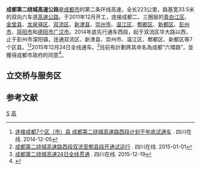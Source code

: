 {{中国高速公路信息框
| 省名 = Sichuan
| 编号 = SA2
| 名称 = 成都第二绕城高速公路
| 地圖 = 
| 自定头部 = [[File:Sichuan_Expwy_SA2_sign_no_name.svg|140px]]
| 路線簡稱 = 成都第二绕城
| 最近通車日期 = 2015年12月24日全线通车
| 规划总里程 = 223
| 起點 = 
| 終點 = 
| 出口處數 = 西段：17处（另预留3处）
| 服务区数 = 西段：2处服务区+2处停车区
}}

'''成都第二绕城高速公路'''是[[成都市|成都市]]的第二条环线高速，全长223公里，路基宽33.5米的双向六车道[[高速公路|高速公路]]。于2011年12月开工，连接成都二、三圈层的[[青白江区|青白江区]]、[[金堂县|金堂县]]、[[龙泉驿区|龙泉驿区]]、[[双流区|双流区]]、[[新津县|新津县]]、[[崇州市|崇州市]]、[[温江区|温江区]]、[[郫都区|郫都区]]、[[新都区|新都区]]、[[彭州市|彭州市]]、[[简阳市|简阳市]]和[[德阳市|德阳市]][[广汉市|广汉市]]。2014年底先行通车西段，起于双流区华大路以西，止于彭州市濛阳镇，连通双流区、新津县、崇州市、温江区、郫都区、新都区等7个区县。<ref>[http://sichuan.scol.com.cn/fffy/content/2014-12/05/content_9873799.htm 连接成都7个区（市）县 成都第二绕城高速路西段计划于年底试通车] {{Wayback|url=http://sichuan.scol.com.cn/fffy/content/2014-12/05/content_9873799.htm |date=20190624030216 }}. 四川在线. 2014-12-05</ref><ref>[http://sichuan.scol.com.cn/fffy/content/2015-01/01/content_9956144.htm 成都第二绕城高速路西段双流至郫县段开通试运行] {{Wayback|url=http://sichuan.scol.com.cn/fffy/content/2015-01/01/content_9956144.htm |date=20190629143556 }}. 四川在线. 2015-01-01</ref>2015年12月24日全线通车。<ref>[http://sichuan.scol.com.cn/cddt/201512/54221557.html 成都第二绕城高速24日全线贯通] {{Wayback|url=http://sichuan.scol.com.cn/cddt/201512/54221557.html |date=20190624125237 }}. 四川在线. 2015-12-19</ref>目前有計劃將其命名為成都“六環路”，並獲得成都市政府的同意<ref>{{Cite web|url=https://sichuan.scol.com.cn/ggxw/201706/55924267.html|title=成都四环路、五环路、六环路命名获批(图)|accessdate=2018-10-03|author=|date=2017-06-01|publisher=四川在線|archive-date=2019-06-06|archive-url=https://web.archive.org/web/20190606151531/https://sichuan.scol.com.cn/ggxw/201706/55924267.html|dead-url=no}}</ref>。

==立交桥与服务区==
{{Start expwy exit box|place=1}}
{{Expwy exit item|place=[[成都市|成都市]]<br>[[简阳市|简阳市]]|place rows=6|type=E|name=简阳龙泉湖|dist start= |road connection=成简快速路|comment= }}
{{Expwy exit item|type=H|name=石盘枢纽|dist start= |road connection={{China Expwy Name|G76}}|comment= }}
{{Expwy exit item|type=E|name=贾家|dist start= |road connection={{中国国道名|318}}|comment= }}
{{Expwy exit item|type=H|name=|dist start= |road connection={{China Expwy Name|S3|[[成都天府国际机场高速|成都天府国际机场高速]]|P=四川}}|comment= }}
{{Expwy exit item|type=E|name=三岔湖|dist start= |road connection=三岔湖旅游快速通道|comment=[[三岔湖|三岔湖]]}}
{{Expwy exit item|type=S|name=三岔湖服务区|dist start= |road connection=|comment=}}
{{Expwy exit item|place=[[成都市|成都市]]<br>[[双流区|双流区]]|place rows=6|type=E|name=永兴|dist start= |road connection=东山大道|comment=预留|state=U}}
{{Expwy exit item|type=H|name=永兴枢纽|dist start= |road connection={{China Expwy Name|G4215}}|comment= }}
{{Expwy exit item|type=H|name=成都科学城|dist start= |road connection=梓州大道（红星路南延线一段）|comment= }}
{{Expwy exit item|type=H|name=天府新区|dist start= |road connection=天府大道南延线|comment= }}
{{Expwy exit item|type=E|name=天府新区煎茶|dist start= |road connection=成仁路|comment= }}
{{Expwy exit item|type=H|name=黄龙溪枢纽|dist start= |road connection=剑南大道|comment= |state=U}}
{{Expwy exit item|place=[[成都市|成都市]]<br>[[新津县|新津县]]|place rows=5|type=E|name=普兴东|dist start= |road connection=兴物六路|comment=预留|state=U}}
{{Expwy exit item|type=H|name=普兴枢纽|dist start= |road connection={{China Expwy Name|G5|L1=G93|[[成雅高速公路|成雅高速公路]]}} |comment= }}
{{Expwy exit item|type=S|name=新津花源服务区|dist start= |comment= }}
{{Expwy exit item|type=E|name=新津花源|dist start= |road connection={{中国省道名|103|P=四川}} / [[大件公路|大件南段]]|comment= }}
{{Expwy exit item|type=E|name=新津兴义|dist start= |road connection=成新蒲快速路|comment= }}
{{Expwy exit item|place=[[成都市|成都市]]<br>[[崇州市|崇州市]]|place rows=6|type=E|name=崇州三江|dist start= |road connection=双怀路|comment= }}
{{Expwy exit item|type=E|name=崇州大划|dist start= |road connection=双怀路|comment=预留|state=U}}
{{Expwy exit item|type=P|name=大划停车区|dist start= |comment= }}
{{Expwy exit item|type=E|name=崇州|dist start= |road connection=崇阳大道|comment= }}
{{Expwy exit item|type=H|name=成温邛互通大桥|dist start= |road connection={{China Expwy Name|S8|P=四川}}|comment= }}
{{Expwy exit item|type=E|name=崇州廖家|dist start= |road connection=|comment= }}
{{Expwy exit item|place=[[成都市|成都市]]<br>[[温江区|温江区]]|place rows=2|type=P|name=和盛停车区|dist start= |comment= }}
{{Expwy exit item|type=E|name=温江万春|dist start= |road connection=生态大道|comment= }}
{{Expwy exit item|place=[[成都市|成都市]]<br>[[郫都区|郫都区]]|place rows=4|type=E|name=郫都区友爱|dist start= |road connection=西源大道|comment= }}
{{Expwy exit item|type=H|name=友爱高架桥|dist start= |road connection={{China Expwy Name|G4217}}|comment= }}
{{Expwy exit item|type=E|name=郫都|dist start= |road connection=唐太路|comment= }}
{{Expwy exit item|type=E|name=郫都古城|dist start= |road connection=蜀源大道|comment= }}
{{Expwy exit item|place=[[成都市|成都市]]<br>[[新都区|新都区]]|place rows=3|type=H|name=新繁枢纽|dist start= |road connection={{China Expwy Name|S1|P=四川}}|comment= }}
{{Expwy exit item|type=E|name=新都清流|dist start= |road connection=新九路|comment= }}
{{Expwy exit item|type=S|name=清流服务区|dist start= |comment= }}
{{Expwy exit item|place=[[成都市|成都市]]<br>[[彭州市|彭州市]]|place rows=1|type=E|name=彭州濛阳|dist start= |road connection=成德大道|comment= }}
{{Expwy exit item|place=[[德阳市|德阳市]]<br>[[广汉市|广汉市]]|place rows=4|type=E|name=广汉三星堆|dist start= |road connection=向新路|comment=[[三星堆遗址|三星堆遗址]] }}
{{Expwy exit item|type=P|name=广汉停车区|dist start= |comment= }}
{{Expwy exit item|type=E|name=广汉同善|dist start= |road connection={{中国国道名|108}} / [[大件公路|大件路]]|comment= }}
{{Expwy exit item|type=H|name=广汉高架桥|dist start= |road connection={{China Expwy Name|G5|L1=G93|[[成绵高速公路|成绵高速公路]]}}|comment= }}
{{Expwy exit item|place=[[成都市|成都市]]<br>[[青白江区|青白江区]]|place rows=3|type=E|name=青白江大同|dist start= |road connection=青白江大道|comment= }}
{{Expwy exit item|type=S|name=青白江服务区|dist start= |comment= }}
{{Expwy exit item|type=E|name=青白江城厢 金堂|dist start= |road connection=成金大道|comment= }}
{{Expwy exit item|place=[[成都市|成都市]]<br>[[金堂县|金堂县]]|place rows=1|type=H|name=|dist start= |road connection={{China Expwy Name|S2|P=四川}}|comment= }}
{{Expwy exit item|place=[[成都市|成都市]]<br>[[青白江区|青白江区]]|place rows=2|type=H|name=|dist start= |road connection={{China Expwy Name|G42}}|comment= }}
{{Expwy exit item|type=E|name=人和|dist start= |road connection=成金大道|comment= }}
{{Expwy exit item|place=[[成都市|成都市]]<br>[[金堂县|金堂县]]|place rows=1|type=E|name=金堂五凤|dist start= |road connection=五福大道|comment= }}
{{Expwy exit item|place=[[成都市|成都市]]<br>[[简阳市|简阳市]]|place rows=2|type=H|name=成安渝枢纽|dist start= |road connection={{China Expwy Name|G5013}}|comment= }}
{{Expwy exit item|type=S|name=龙泉湖服务区|dist start= |comment= }}
{{End expwy exit box|place=1}}


== 参考文献 ==
{{Reflist}}

{{四川省高速公路}}
{{成都市主要道路}}
[[Category:四川省高速公路|S]]
[[Category:成都交通|高]]